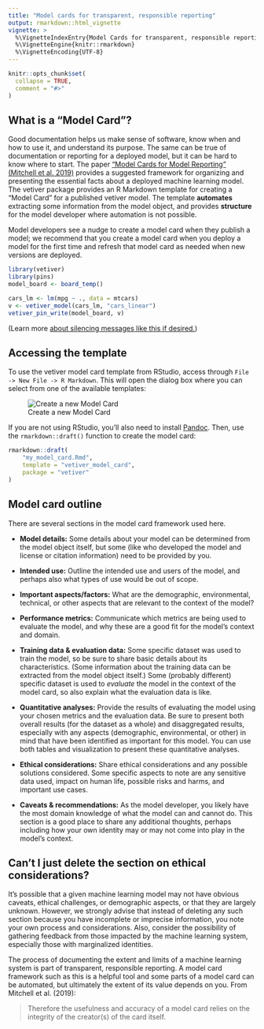 ```yaml
---
title: "Model cards for transparent, responsible reporting"
output: rmarkdown::html_vignette
vignette: >
  %\VignetteIndexEntry{Model Cards for transparent, responsible reporting}
  %\VignetteEngine{knitr::rmarkdown}
  %\VignetteEncoding{UTF-8}
---
```


```r
knitr::opts_chunk$set(
  collapse = TRUE,
  comment = "#>"
)
```


## What is a "Model Card"?

Good documentation helps us make sense of software, know when and how to use it, and understand its purpose. The same can be true of documentation or reporting for a deployed model, but it can be hard to know where to start. The paper ["Model Cards for Model Reporting" (Mitchell et al. 2019)](https://doi.org/10.1145/3287560.3287596) provides a suggested framework for organizing and presenting the essential facts about a deployed machine learning model. The vetiver package provides an R Markdown template for creating a "Model Card" for a published vetiver model. The template **automates** extracting some information from the model object, and provides **structure** for the model developer where automation is not possible.

Model developers see a nudge to create a model card when they publish a model; we recommend that you create a model card when you deploy a model for the first time and refresh that model card as needed when new versions are deployed.

```r
library(vetiver)
library(pins)
model_board <- board_temp()

cars_lm <- lm(mpg ~ ., data = mtcars)
v <- vetiver_model(cars_lm, "cars_linear")
vetiver_pin_write(model_board, v)
```

(Learn more [about silencing messages like this if desired.](https://rlang.r-lib.org/reference/abort.html#muffling-and-silencing-conditions))

## Accessing the template

To use the vetiver model card template from RStudio, access through `File -> New File -> R Markdown`. This will open the dialog box where you can select from one of the available templates:

![Create a new Model Card](vetiver-templates.png)
    
 
If you are not using RStudio, you'll also need to install [Pandoc](https://pandoc.org). Then, use the `rmarkdown::draft()` function to create the model card:

```r
rmarkdown::draft(
    "my_model_card.Rmd", 
    template = "vetiver_model_card", 
    package = "vetiver"
)
```

## Model card outline

There are several sections in the model card framework used here.

- **Model details:** Some details about your model can be determined from the model object itself, but some (like who developed the model and license or citation information) need to be provided by you.

- **Intended use:** Outline the intended use and users of the model, and perhaps also what types of use would be out of scope.

- **Important aspects/factors:** What are the demographic, environmental, technical, or other aspects that are relevant to the context of the model?

- **Performance metrics:** Communicate which metrics are being used to evaluate the model, and why these are a good fit for the model's context and domain.

- **Training data & evaluation data:** Some specific dataset was used to train the model, so be sure to share basic details about its characteristics. (Some information about the training data can be extracted from the model object itself.) Some (probably different) specific dataset is used to _evaluate_ the model in the context of the model card, so also explain what the evaluation data is like.

- **Quantitative analyses:** Provide the results of evaluating the model using your chosen metrics and the evaluation data. Be sure to present both overall results (for the dataset as a whole) and disaggregated results, especially with any aspects (demographic, environmental, or other) in mind that have been identified as important for this model. You can use both tables and visualization to present these quantitative analyses.

- **Ethical considerations:** Share ethical considerations and any possible solutions considered. Some specific aspects to note are any sensitive data used, impact on human life, possible risks and harms, and important use cases.

- **Caveats & recommendations:** As the model developer, you likely have the most domain knowledge of what the model can and cannot do. This section is a good place to share any additional thoughts, perhaps including how your own identity may or may not come into play in the model's context.

## Can't I just delete the section on ethical considerations?

It's possible that a given machine learning model may not have obvious caveats, ethical challenges, or demographic aspects, or that they are largely unknown. However, we strongly advise that instead of deleting any such section because you have incomplete or imprecise information, you note your own process and considerations. Also, consider the possibility of gathering feedback from those impacted by the machine learning system, especially those with marginalized identities.

The process of documenting the extent and limits of a machine learning system is part of transparent, responsible reporting. A model card framework such as this is a helpful tool and some parts of a model card can be automated, but ultimately the extent of its value depends on you. From Mitchell et al. (2019):

> Therefore the usefulness and accuracy of a model card relies on the integrity of the creator(s) of the card itself.

